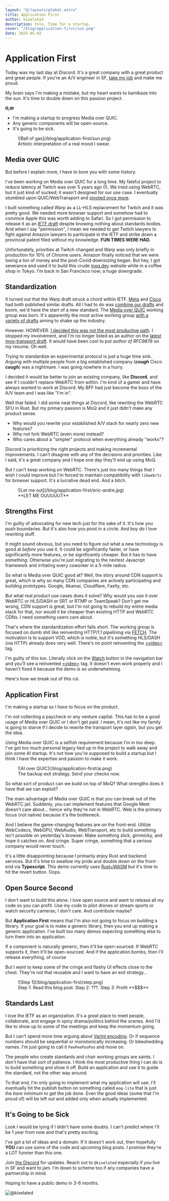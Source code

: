 ```yaml
---
layout: "@/layouts/global.astro"
title: Application First
author: kixelated
description: Yolo. Time for a startup.
cover: "/blog/application-first/sun.png"
date: 2025-05-02
---
```


# Application First
Today was my last day at Discord.
It's a great company with a great product and great people.
If you're an A/V engineer in SF, [take my job](https://discord.com/jobs/7953473002) and make me proud.

My brain says I'm making a mistake, but my heart wants to kamikaze into the sun.
It's time to double down on this passion project.

**tl;dr**
- I'm making a startup to progress Media over QUIC.
- Any generic components will be open-source.
- It's going to be sick.

<figure>
	![Ball of gas](/blog/application-first/sun.png)
	<figcaption>Artistic interpretation of a real mood I swear.</figcaption>
</figure>

## Media over QUIC
But before I explain more, I have to bore you with some history.

I've been working on Media over QUIC for a long time.
My fateful project to reduce latency at Twitch was over 5 years ago (!).
We tried using WebRTC, but it just kind of sucked; it wasn't designed for our use case.
I eventually stumbled upon QUIC/WebTransport and [pivoted once more](https://moq.dev/blog/distribution-at-twitch).

I built something called Warp as a LL-HLS replacement for Twitch and it was pretty good.
We needed more browser support and somehow had to convince Apple this was worth adding to Safari.
So I got permission to release it as an [IETF draft](https://www.ietf.org/archive/id/draft-lcurley-warp-00.html) despite knowing nothing about standards bodies.
And when I say "permission", I mean we needed to get Twitch lawyers to fight against Amazon lawyers to participate in the IETF and strike down a provincial patent filed without my knowledge.
**FUN TIMES WERE HAD.**

Unfortunately, priorities at Twitch changed and Warp was only briefly in production for 10% of Chrome users.
Amazon finally noticed that we were losing a ton of money and the post-Covid downsizing began.
But hey, I got severance and used it to build this crude [moq.dev](https://moq.dev) website while in a coffee shop in Tokyo.
I'm back in San Francisco now; a huge downgrade.

## Standardization
It turned out that the Warp draft struck a chord within IETF.
[Meta](https://www.ietf.org/archive/id/draft-kpugin-rush-03.html) and [Cisco](https://www.ietf.org/archive/id/draft-jennings-mimi-quicr-proto-00.html) had both published similar drafts.
All I had to do was [combine our drafts](https://www.ietf.org/archive/id/draft-lcurley-warp-04.html) and boom, we'd have the start of a new standard.
The [Media over QUIC](https://datatracker.ietf.org/group/moq/about/) working group was born.
It's apparently the most active working group [with a variety of drafts](https://datatracker.ietf.org/group/moq/documents/) aiming to shake up the industry.

However.
HOWEVER.
[I decided this was not the most productive path](https://moq.dev/blog/transfork).
I stopped my involvement, and I'm no longer listed as an author on the [latest moq-transport draft](https://www.ietf.org/archive/id/draft-ietf-moq-transport-11.html).
It would have been cool to put *author of RFC9876* on my resume.
Oh well.

Trying to standardize an experimental protocol is just a huge time sink.
Arguing with multiple people from a big established company (__*cough*__ Cisco __*cough*__) was a nightmare.
I was going nowhere in a hurry.

I decided it would be better to join an existing company, like **Discord**, and see if I couldn't replace WebRTC from within.
I'm kind of a gamer and have always wanted to work at Discord.
My BFF had just become the boss of the A/V team and I was like "I'm in".

Well that failed.
I did some neat things at Discord, like rewriting the WebRTC SFU in Rust.
But my primary passion is MoQ and it just didn't make any product sense.

- Why would you rewrite your established A/V stack for nearly zero new features?
- Why not fork WebRTC (even more) instead?
- Who cares about a "simpler" protocol when everything already "works"?

Discord is prioritizing the right projects and making incremental improvements.
I can't disagree with any of the decisions and priorities.
Like I said, it's a great company and I hope one day they'll end up using MoQ.

But I can't keep working on WebRTC.
There's just too many things that I wish I could improve but I'm forced to maintain compatibility with `libwebrtc` for browser support.
It's a lucrative dead end.
And a bitch.

<figure>
	![Let me out](/blog/application-first/eric-andre.jpg)
	<figcaption>**LET ME OUUUUUT**</figcaption>
</figure>

## Strengths First
I'm guilty of advocating for new tech just for the sake of it.
It's how you push boundaries.
But it's also how you pivot in a circle.
And boy do I love rewriting stuff.

It might sound obvious, but you need to figure out what a new technology is good at *before* you use it.
It could be significantly faster, or have significantly more features, or be significantly cheaper.
But it has to have *something*.
Otherwise you're just migrating to the nextest Javacript framework and irritating every coworker in a 5-mile radius.

So what is Media over QUIC good at?
Well, the story around CDN support is great, which is why so many CDN companies are actively participating and building prototypes.
Google, Akamai, Cloudflare, Fastly, etc.

But what real *product* use cases does it solve?
Why would you use it over WebRTC or HLS/DASH or SRT or RTMP or TeamSpeak?
Don't get me wrong, CDN support is great, but I'm not going to rebuild my entire media stack for that, nor would it be cheaper than existing HTTP and WebRTC CDNs.
I need something users care about.

That's where the standardization effort falls short.
The working group is focused on dumb shit like reinventing HTTP/1.1 pipelining via [FETCH](https://www.ietf.org/archive/id/draft-ietf-moq-transport-11.html#name-fetch).
The motivation is to support VOD, which is noble, but it's something HLS/DASH (via HTTP) already does very well.
There's no point reinventing the [\<video\>](https://developer.mozilla.org/en-US/docs/Web/HTML/Reference/Elements/video) tag.

I'm guilty of this too.
Literally click on the [Watch](/watch) button in the navigation bar and you'll see a reinvented [\<video\>](https://developer.mozilla.org/en-US/docs/Web/HTML/Reference/Elements/video) tag.
It doesn't even work properly and I haven't fixed it because the demo is so underwhelming.

Here's how we break out of this rut.

## Application First
I'm making a startup so I *have* to focus on the product.

I'm not collecting a paycheck or any venture capital.
This has to be a good usage of Media over QUIC or I don't get paid.
I mean, it's not like my family is going to starve if I decide to rewrite the transport layer *again*, but you get the idea.

Using Media over QUIC is a selfish requirement because I'm in too deep.
I've got too much personal legacy tied up in the project to walk away and join some AI startup.
It's not how you're supposed to build a startup but I think I have the expertise and passion to make it work.

<figure>
	![AI over QUIC](/blog/application-first/ai.png)
	<figcaption>The backup exit strategy. Send your checks now.</figcaption>
</figure>

So what sort of product can we build on top of MoQ?
What strengths does it have that we can exploit?

The main advantage of Media over QUIC is that you can break out of the WebRTC jail.
Suddenly, you can implement features that Google Meet doesn't care about... hence why they're not in WebRTC.
Web is the primary focus (not native) because it's the bottleneck.

And I believe the game-changing features are on the front-end.
Utilize WebCodecs, WebGPU, WebAudio, WebTransport, etc to build something isn't possible on yesterday's browser.
Make something slick, gimmicky, and hope it catches on.
And cringe.
Super cringe, something that a serious company would never touch.

It's a little disappointing because I primarily enjoy Rust and backend services.
But it's time to swallow my pride and double down on the front-end via **Typescript**.
This demo currently uses [Rust+WASM](https://moq.dev/blog/to-wasm) but it's time to hit the revert button.
Oops.


## Open Source Second
I don't want to build this alone.
I love open source and want to release all my code so you can profit.
Use my code to pilot drones or stream sports or watch security cameras; I don't care.
And contribute maybe?

But **Application First** means that I'm also not going to focus on building a library.
If your goal is to make a generic library, then you end up making a generic application.
I've built too many demos expecting something else to turn them into an application.

If a component is naturally generic, then it'll be open-sourced.
If WebRTC supports it, then it'll be open-sourced.
And if the application bombs, then I'll release everything, of course

But I want to keep some of the cringe and flashy UI effects close to the chest.
They're not that reusable and I want to have an exit strategy...

<figure>
	![Step 1](/blog/application-first/step.png)
	<figcaption>Step 1: Read this blog post. Step 2: ???. Step 3: Profit **$$$**</figcaption>
</figure>


## Standards Last
I love the IETF as an organization.
It's a great place to meet people, collaborate, and engage in spicy drama/politics behind the scenes.
And I'd like to show up to some of the meetings and keep the momentum going.

But I can't spend more time arguing about [VarInt encoding](https://github.com/moq-wg/moq-transport/issues/549).
Or if sequence numbers should be sequential or monotonically increasing.
Or bikeshedding names.
I'm just going to call it `PeePeePooPoo` and move on.

The people who create standards and chair working groups are saints.
I don't have that sort of patience.
I think the most productive thing I can do is to build something and show it off.
Build an application and use it to guide the standard, not the other way around.

To that end, I'm only going to implement what my application will use.
I'll eventually hit the publish button on something called `moq-lite` that is just the *bare minimum* to get the job done.
Even the good ideas (some that I'm proud of) will be left out and added only when actually implemented.

## It's Going to be Sick
Look I would be lying if I didn't have some doubts.
I can't predict where I'll be 1 year from now and that's pretty exciting.

I've got a lot of ideas and a domain.
If it doesn't work out, then hopefully **YOU** can use some of the code and upcoming blog posts.
I promise they're a LOT funnier than this one.

Join [the Discord](https://discord.gg/FCYF3p99mr) for updates.
Reach out to `@kixelated` especially if you live in SF and want to jam.
I'm down to scheme too if any companies have a partnership in mind.

Hoping to have a public demo in 3-6 months.

![@kixelated](/blog/avatar.png)
